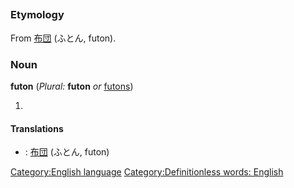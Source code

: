 =={{en}}==
[[Category:English language]]
===Etymology===
From {{ja}} [[布団]] (ふとん, futon).
===Noun===
'''futon''' (''Plural:'' '''futon''' ''or'' [[futons]])

#{{stub}} [[Category:Definitionless words: English]]
====Translations====
*{{ja}}: [[布団]] (ふとん, futon)